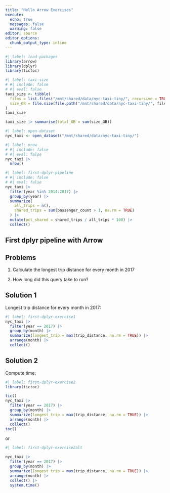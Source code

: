 ```yaml
---
title: "Hello Arrow Exercises"
execute:
  echo: true
  messages: false
  warning: false
editor: source
editor_options: 
  chunk_output_type: inline
---
```


```r
#| label: load-packages
library(arrow)
library(dplyr)
library(tictoc)
```

```r
#| label: taxi-size
# #| include: false
# #| eval: false
taxi_size <- tibble(
  files = list.files("/mnt/shared/data/nyc-taxi-tiny/", recursive = TRUE),
  size_GB = file.size(file.path("/mnt/shared/data/nyc-taxi-tiny/", files)) / 10**9
)
taxi_size

taxi_size |> summarise(total_GB = sum(size_GB))
```

```r
#| label: open-dataset
nyc_taxi <- open_dataset("/mnt/shared/data/nyc-taxi-tiny/")
```

```r
#| label: nrow
# #| include: false
# #| eval: false
nyc_taxi |> 
  nrow()
```

```r
#| label: first-dplyr-pipeline
# #| include: false
# #| eval: false
nyc_taxi |>
  filter(year %in% 2014:2017) |> 
  group_by(year) |>
  summarize(
    all_trips = n(),
    shared_trips = sum(passenger_count > 1, na.rm = TRUE)
  ) |>
  mutate(pct_shared = shared_trips / all_trips * 100) |>
  collect()
```

::: {#exercise-hello-nyc-taxi .callout-tip}
## First dplyr pipeline with Arrow

::: panel-tabset
## Problems

1.  Calculate the longest trip distance for every month in 2017

2.  How long did this query take to run?

## Solution 1

Longest trip distance for every month in 2017:

```r
#| label: first-dplyr-exercise1
nyc_taxi |> 
  filter(year == 2017) |>
  group_by(month) |>
  summarize(longest_trip = max(trip_distance, na.rm = TRUE)) |>
  arrange(month) |> 
  collect()
```

## Solution 2

Compute time:

```r
#| label: first-dplyr-exercise2
library(tictoc)

tic()
nyc_taxi |> 
  filter(year == 2017) |>
  group_by(month) |>
  summarize(longest_trip = max(trip_distance, na.rm = TRUE)) |>
  arrange(month) |> 
  collect()
toc()
```

or 

```r
#| label: first-dplyr-exercise2alt

nyc_taxi |> 
  filter(year == 2017) |>
  group_by(month) |>
  summarize(longest_trip = max(trip_distance, na.rm = TRUE)) |>
  arrange(month) |> 
  collect() |> 
  system.time()
```

:::
:::
